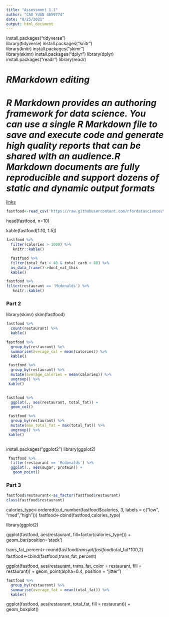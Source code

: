 ```yaml
---
title: "Assessment 1.1"
author: "CAO YUAN 4659774"
date: "8/25/2021"
output: html_document
---
```



install.packages("tidyverse")  
library(tidyverse)
install.packages("knitr")  
library(knitr)
install.packages("skimr")  
library(skimr)
install.packages("dplyr")
library(dplyr)
install.packages("readr")
library(readr)

# ***RMarkdown editing***
# ***R Markdown provides an authoring framework for data science. You can use a single R Markdown file to save and execute code and generate high quality reports that can be shared with an audience.R Markdown documents are fully reproducible and support dozens of static and dynamic output formats***

[links](https://rmarkdown.rstudio.com/lesson-8.html)


```r
fastfood<-read_csv('https://raw.githubusercontent.com/rfordatascience/tidytuesday/master/data/2018/2018-09-04/fastfood_calories.csv')
```



head(fastfood, n=10)

kable(fastfood[1:10, 1:5])


  
```r
fastfood %>%
  filter(calories > 1000) %>%
   knitr::kable()
```

```r
  fastfood %>%
  filter(total_fat > 40 & total_carb > 80) %>%
  as_data_frame()->dont_eat_this
  kable()
```
   

```r
fastfood %>%
filter(restaurant == 'Mcdonalds') %>%
   knitr::kable()
```

### Part 2

library(skimr)
skim(fastfood)


```r
fastfood %>%
  count(restaurant) %>%
  kable()
```

```r
fastfood %>%
  group_by(restaurant) %>%
  summarise(average_cal = mean(calories)) %>%
  kable()
```


```r
 fastfood %>%
  group_by(restaurant) %>%
  mutate(average_calories = mean(calories)) %>%
  ungroup() %>%
 kable()
  
```
```r
fastfood %>%
  ggplot(., aes(restaurant, total_fat)) +
  geom_col()
```


```r
 fastfood %>%
  group_by(restaurant) %>%
  mutate(max_total_fat = max(total_fat)) %>%
  ungroup() %>%
 kable()
  
```
install.packages("ggplot2")
library(ggplot2)

```r
 fastfood %>%
  filter(restaurant == 'Mcdonalds') %>%
  ggplot(., aes(sugar, protein)) +
   geom_point()
```
### Part 3
```r
fastfood$restaurant<-as_factor(fastfood$restaurant) 
class(fastfood$restaurant)
```

calories_type<-ordered(cut_number(fastfood$calories, 3, labels = c("low", "med","high")))
fastfood<-cbind(fastfood,calories_type)

library(ggplot2)

ggplot(fastfood, aes(restaurant, fill=factor(calories_type))) + geom_bar(position='stack')

trans_fat_percent<-round(fastfood$trans_fat/fastfood$total_fat*100,2)
fastfood<-cbind(fastfood,trans_fat_percent)


ggplot(fastfood, aes(restaurant, trans_fat,  color = restaurant, fill = restaurant)) + geom_point(alpha=0.4, position = "jitter")

```r
fastfood %>%
  group_by(restaurant) %>%
  summarise(average_fat = mean(total_fat)) %>%
  kable()
```

ggplot(fastfood, aes(restaurant, total_fat, fill = restaurant)) + geom_boxplot()
